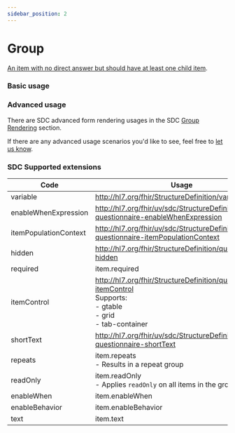 ```yaml
---
sidebar_position: 2
---
```



# Group

[An item with no direct answer but should have at least one child item](https://www.hl7.org/fhir/r4/codesystem-item-type.html#item-type-group).

### Basic usage

<IframeContainer storyId="csiro-renderer-itemtype-group--group-basic" initialHeight={284} />

### Advanced usage

There are SDC advanced form rendering usages in the SDC [Group Rendering](/docs/sdc/advanced/group) section.

If there are any advanced usage scenarios you'd like to see, feel free to [let us know](https://github.com/aehrc/smart-forms/issues/new).

### SDC Supported extensions

| Code                  | Usage                                                                                                                       |
| --------------------- | --------------------------------------------------------------------------------------------------------------------------- |
| variable              | http://hl7.org/fhir/StructureDefinition/variable                                                                            |
| enableWhenExpression  | http://hl7.org/fhir/uv/sdc/StructureDefinition/sdc-questionnaire-enableWhenExpression                                       |
| itemPopulationContext | http://hl7.org/fhir/uv/sdc/StructureDefinition/sdc-questionnaire-itemPopulationContext                                      |
| hidden                | http://hl7.org/fhir/StructureDefinition/questionnaire-hidden                                                                |
| required              | item.required                                                                                                               |
| itemControl           | http://hl7.org/fhir/StructureDefinition/questionnaire-itemControl<br/>Supports:<br/>- gtable<br/>- grid<br/>- tab-container |
| shortText             | http://hl7.org/fhir/uv/sdc/StructureDefinition/sdc-questionnaire-shortText                                                  |
| repeats               | item.repeats<br/>- Results in a repeat group                                                                                |
| readOnly              | item.readOnly<br/>- Applies `readOnly` on all items in the group                                                            |
| enableWhen            | item.enableWhen                                                                                                             |
| enableBehavior        | item.enableBehavior                                                                                                         |
| text                  | item.text                                                                                                                   |
